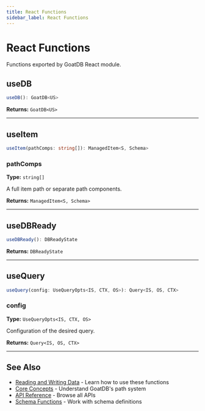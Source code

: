 ```yaml
---
title: React Functions
sidebar_label: React Functions
---
```



# React Functions

Functions exported by GoatDB React module.

## useDB

<Tabs>
  <TabItem value="signature" label="Signature" default>

```typescript
useDB(): GoatDB<US>
```

  </TabItem>
</Tabs>

**Returns:** `GoatDB<US>`

---

## useItem

<Tabs>
  <TabItem value="signature" label="Signature" default>

```typescript
useItem(pathComps: string[]): ManagedItem<S, Schema>
```

  </TabItem>
  <TabItem value="params" label="Parameters">

### pathComps

**Type:** `string[]`

A full item path or separate path components.

  </TabItem>
</Tabs>

**Returns:** `ManagedItem<S, Schema>`

---

## useDBReady

<Tabs>
  <TabItem value="signature" label="Signature" default>

```typescript
useDBReady(): DBReadyState
```

  </TabItem>
</Tabs>

**Returns:** `DBReadyState`

---

## useQuery

<Tabs>
  <TabItem value="signature" label="Signature" default>

```typescript
useQuery(config: UseQueryOpts<IS, CTX, OS>): Query<IS, OS, CTX>
```

  </TabItem>
  <TabItem value="params" label="Parameters">

### config

**Type:** `UseQueryOpts<IS, CTX, OS>`

Configuration of the desired query.

  </TabItem>
</Tabs>

**Returns:** `Query<IS, OS, CTX>`

---


## See Also

- [Reading and Writing Data](/reading-and-writing-data) - Learn how to use these functions  
- [Core Concepts](/concepts) - Understand GoatDB's path system
- [API Reference](/api) - Browse all APIs
- [Schema Functions](#schemagetfields) - Work with schema definitions
